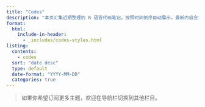 ```yaml
---
title: "Codes"
description: "本页汇集近期整理的 R 语言代码笔记，按照时间倒序自动展示，最新内容会排在最前面。"
format:
  html:
    include-in-header:
      - _includes/codes-styles.html
listing:
  contents:
    - codes
  sort: "date desc"
  type: default
  date-format: "YYYY-MM-DD"
  categories: true
---
```


> 如果你希望订阅更多主题，欢迎在导航栏切换到其他栏目。



